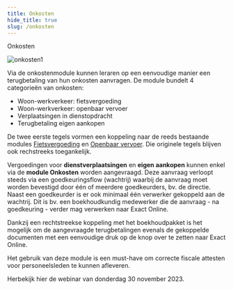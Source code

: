 ```yaml
---
title: Onkosten
hide_title: true 
slug: /onkosten
---
```


<ImageTitle img="onkosten2.png">Onkosten</ImageTitle>

![onkosten1](./onkosten1.PNG)

Via de onkostenmodule kunnen leraren op een eenvoudige manier een terugbetaling van hun onkosten aanvragen. De module bundelt 4 categorieën van onkosten:
- Woon-werkverkeer: fietsvergoeding
- Woon-werkverkeer: openbaar vervoer
- Verplaatsingen in dienstopdracht
- Terugbetaling eigen aankopen 

De twee eerste tegels vormen een koppeling naar de reeds bestaande modules [Fietsvergoeding](/fietsvergoeding) en [Openbaar vervoer](/openbaar_vervoer). Die originele tegels blijven ook rechstreeks toegankelijk. 

Vergoedingen voor **dienstverplaatsingen** en **eigen aankopen** kunnen enkel via de **module Onkosten** worden aangevraagd. Deze aanvraag verloopt steeds via een goedkeuringsflow (wachtrij) waarbij de aanvraag moet worden bevestigd door één of meerdere goedkeurders, bv. de directie. Naast een goedkeurder is er ook minimaal één verwerker gekoppeld aan de wachtrij. Dit is bv. een boekhoudkundig medewerker die de aanvraag - na goedkeuring - verder mag verwerken naar Exact Online.  

Dankzij een rechtstreekse koppeling met het boekhoudpakket is het mogelijk om de aangevraagde terugbetalingen evenals de gekoppelde documenten met een eenvoudige druk op de knop over te zetten naar Exact Online. 

Het gebruik van deze module is een must-have om correcte fiscale attesten voor personeelsleden te kunnen afleveren.


Herbekijk hier de webinar van donderdag 30 november 2023.

<Youtube url="https://www.youtube.com/embed/8IpTae6CyTs"/>
<br/>

<DocCardList /> 

